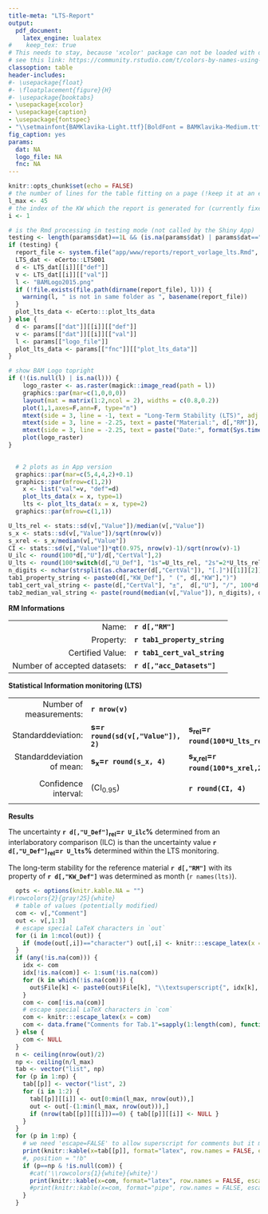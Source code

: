```yaml
---
title-meta: "LTS-Report"
output:
  pdf_document: 
    latex_engine: lualatex
#    keep_tex: true
# This needs to stay, because 'xcolor' package can not be loaded with option 'table' as this would lead to a clash
# see this link: https://community.rstudio.com/t/colors-by-names-using-xcolor-latex-error-option-clash-for-package-xcolor/81514/4
classoption: table
header-includes:
#- \usepackage{float}
#- \floatplacement{figure}{H}  
#- \usepackage{booktabs}
- \usepackage{xcolor}
- \usepackage{caption}
- \usepackage{fontspec}
- "\\setmainfont{BAMKlavika-Light.ttf}[BoldFont = BAMKlavika-Medium.ttf, ItalicFont = BAMKlavika-LightItalic.ttf, BoldItalicFont = BAMKlavika-MediumItalic.ttf]"
fig_caption: yes
params:
  dat: NA
  logo_file: NA
  fnc: NA
---
```


```r
knitr::opts_chunk$set(echo = FALSE)
# the number of lines for the table fitting on a page (!keep it at an even number)
l_max <- 45
# the index of the KW which the report is generated for (currently fixed to 1)
i <- 1

# is the Rmd processing in testing mode (not called by the Shiny App)
testing <- length(params$dat)==1L && (is.na(params$dat) | params$dat=="NA")
if (testing) {
  report_file <- system.file("app/www/reports/report_vorlage_lts.Rmd", package = "eCerto")
  LTS_dat <- eCerto::LTS001
  d <- LTS_dat[[i]][["def"]]
  v <- LTS_dat[[i]][["val"]]
  l <- "BAMLogo2015.png"
  if (!file.exists(file.path(dirname(report_file), l))) {
    warning(l, " is not in same folder as ", basename(report_file))
  }
  plot_lts_data <- eCerto:::plot_lts_data
} else {
  d <- params[["dat"]][[i]][["def"]]
  v <- params[["dat"]][[i]][["val"]]
  l <- params[["logo_file"]]
  plot_lts_data <- params[["fnc"]][["plot_lts_data"]]
}
```

```r
# show BAM Logo topright
if (!(is.null(l) | is.na(l))) {
    logo_raster <- as.raster(magick::image_read(path = l))
    graphics::par(mar=c(1,0,0,0))
    layout(mat = matrix(1:2,ncol = 2), widths = c(0.8,0.2))
    plot(1,1,axes=F,ann=F, type="n")
    mtext(side = 3, line = -1, text = "Long-Term Stability (LTS)", adj = 0, font=2)
    mtext(side = 3, line = -2.25, text = paste("Material:", d[,"RM"]), adj = 0)
    mtext(side = 3, line = -2.25, text = paste("Date:", format(Sys.time(), '%Y-%m-%d')), adj = 0.75)
    plot(logo_raster)
}
  
```

```r
  # 2 plots as in App version
  graphics::par(mar=c(5,4,4,2)+0.1)
  graphics::par(mfrow=c(1,2))
    x <- list("val"=v, "def"=d)
    plot_lts_data(x = x, type=1)
    lts <- plot_lts_data(x = x, type=2)
  graphics::par(mfrow=c(1,1))
```

```r
U_lts_rel <- stats::sd(v[,"Value"])/median(v[,"Value"])
s_x <- stats::sd(v[,"Value"])/sqrt(nrow(v))
s_xrel <- s_x/median(v[,"Value"])
CI <- stats::sd(v[,"Value"])*qt(0.975, nrow(v)-1)/sqrt(nrow(v)-1)
U_ilc <- round(100*d[,"U"]/d[,"CertVal"],2)
U_lts <- round(100*switch(d[,"U_Def"], "1s"=U_lts_rel, "2s"=2*U_lts_rel, "CI"=CI/median(v[,"Value"]), "1sx"=s_xrel, "2sx"=2*s_xrel), 2)
n_digits <- nchar(strsplit(as.character(d[,"CertVal"]), "[.]")[[1]][2])
tab1_property_string <- paste0(d[,"KW_Def"], " (", d[,"KW"],")")
tab1_cert_val_string <- paste(d[,"CertVal"], "±",  d[,"U"], "/", 100*d[,"Coef_of_Var"], "rel. [%] (", d[,"U_Def"], ")", d[,"KW_Unit"])
tab2_median_val_string <- paste(round(median(v[,"Value"]), n_digits), d[,"KW_Unit"])
```

**RM Informations**

|      |           |
| ---: | :-------- |
| Name:                        | **`r d[,"RM"]`**             |
| Property:                    | **`r tab1_property_string`** |
| Certified Value:             | **`r tab1_cert_val_string`** |
| Number of accepted datasets: | **`r d[,"acc_Datasets"]`**   |

**Statistical Information monitoring (LTS)**

|        |     |     |     |     |
| -----: | --- | --- | --- | --- |
| Number of measurements:                          | **`r nrow(v)`**                      |                                        | Median:                                | **`r tab2_median_val_string`**                |
| Standarddeviation:                               | **s=`r round(sd(v[,"Value"]), 2)`**  | **s~rel~=`r round(100*U_lts_rel,2)`%** | **2s=`r round(2*sd(v[,"Value"]), 2)`** | **2s~rel~=`r round(2*100*U_lts_rel,2)`%**     |
| Standarddeviation of mean:                       | **s~x~=`r round(s_x, 4)`**           | **s~x,rel~=`r round(100*s_xrel,2)`%**  | **2s~x~=`r round(2*s_x, 4)`**          | **2s~x,rel~=`r round(2*100*s_xrel,2)`%**      |
| Confidence interval:                             | (CI~0.95~)                           | **`r round(CI, 4)`**                   | (CI~0.95,rel~)                         | **`r round(100*CI/median(v[,"Value"]), 2)`%** |

**Results**

The uncertainty **`r d[,"U_Def"]`~rel~=`r U_ilc`%** determined from an interlaboratory comparison (ILC) is \textcolor{`r ifelse(U_ilc > U_lts, "green", "red")`}{`r ifelse(U_ilc > U_lts, "larger", "smaller")`} than the uncertainty value **`r d[,"U_Def"]`~rel~=`r U_lts`%** determined within the LTS monitoring.

The long-term stability for the reference material **`r d[,"RM"]`** with its property of **`r d[,"KW_Def"]`** was determined as \textcolor{`r ifelse(lts > 60, "green", "red")`}{`r lts`} month (`r names(lts)`).

\textcolor{gray}{All measurement data and potential comments are enlisted on the following page.}

\pagebreak

\captionsetup[table]{labelformat=empty}
\scriptsize

```r
  opts <- options(knitr.kable.NA = "")
#\rowcolors{2}{gray!25}{white}
  # table of values (potentially modified)
  com <- v[,"Comment"]
  out <- v[,1:3]
  # escape special LaTeX characters in `out`
  for (i in 1:ncol(out)) {
    if (mode(out[,i])=="character") out[,i] <- knitr:::escape_latex(x = out[,i])
  }
  if (any(!is.na(com))) {
    idx <- com
    idx[!is.na(com)] <- 1:sum(!is.na(com))
    for (k in which(!is.na(com))) {
      out$File[k] <- paste0(out$File[k], "\\textsuperscript{", idx[k], "}")
    }
    com <- com[!is.na(com)]
    # escape special LaTeX characters in `com`
    com <- knitr:::escape_latex(x = com)
    com <- data.frame("Comments for Tab.1"=sapply(1:length(com), function(i) { paste0("\\textsuperscript{", i, "} ", com[i]) }), check.names = FALSE)
  } else {
    com <- NULL
  }
  n <- ceiling(nrow(out)/2)
  np <- ceiling(n/l_max)
  tab <- vector("list", np)
  for (p in 1:np) {
    tab[[p]] <- vector("list", 2)
    for (i in 1:2) {
      tab[[p]][[i]] <- out[0:min(l_max, nrow(out)),]
      out <- out[-(1:min(l_max, nrow(out))),]
      if (nrow(tab[[p]][[i]])==0) { tab[[p]][[i]] <- NULL }
    }
  }
  for (p in 1:np) {
    # we need 'escape=FALSE' to allow superscript for comments but it might lead to problems
    print(knitr::kable(x=tab[[p]], format="latex", row.names = FALSE, escape=FALSE, caption = paste0("Tab.1 LTS measurement values", ifelse(p>1, " (continued)", "")), booktabs = TRUE))
    #, position = "!b"
    if (p==np & !is.null(com)) {
      #cat('\\rowcolors{1}{white}{white}')
      print(knitr::kable(x=com, format="latex", row.names = FALSE, escape=FALSE, caption = " ", booktabs = TRUE, toprule = "", midrule = "", bottomrule = "", linesep = "", centering = FALSE, position = "!t"))
      #print(knitr::kable(x=com, format="pipe", row.names = FALSE, escape=FALSE, caption = " ", position = "t"))
    }
  }
  
```
